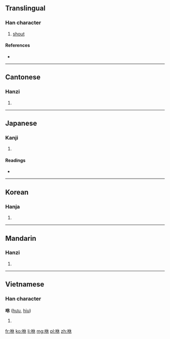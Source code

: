 ==Translingual==

===Han character===
{{Han char|rn=30|rad=口|as=06|sn=9|four=6409<sub>0</sub>|canj=口人木 (ROD)}}

# [[shout]]

====References====
* {{Han ref|kx=0188.010|dkj=03570|dj=0407.020|hdz=10617.070|uh=54BB|ud=21691|bh=ABA6|bd=43942}}

----

==Cantonese==

===Hanzi===
{{yue-hanzi|jyut=|y=yau1}}

# {{defn|lang=yue|sort=口06}}

----

==Japanese==

===Kanji===
{{ja-kanji|grade=|rs=口06}}

# {{defn|lang=ja|sort=口06}}

====Readings====
* {{ja-readings|on=[[く]] (ku), [[きょう]] (kyō), [[こう]] (kō)|kun=}}

----

==Korean==

===Hanja===
{{ko-hanja|hangeul=휴|rv=hyu|mr=hyu}}

# {{defn|lang=ko|sort=口06}}

----

==Mandarin==

===Hanzi===
{{cmn-hanzi|pin=[[xiū]] ([[xiu1]]), [[xǔ]] ([[xu3]])|wg=hsiu<sup>1</sup>, hsü<sup>3</sup>}}

# {{defn|lang=cmn|sort=口06}}

----

==Vietnamese==

===Han character===
'''咻''' ([[hưu]], [[hiu]])

# {{defn|lang=vi}}

[[fr:咻]]
[[ko:咻]]
[[li:咻]]
[[mg:咻]]
[[pl:咻]]
[[zh:咻]]